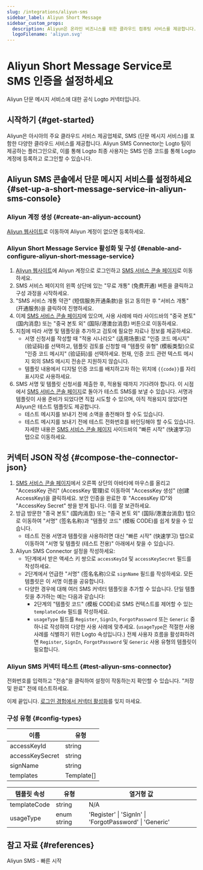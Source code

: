 ```yaml
---
slug: /integrations/aliyun-sms
sidebar_label: Aliyun Short Message
sidebar_custom_props:
  description: Aliyun은 온라인 비즈니스를 위한 클라우드 컴퓨팅 서비스를 제공합니다.
  logoFilename: 'aliyun.svg'
---
```



# Aliyun Short Message Service로 SMS 인증을 설정하세요

Aliyun 단문 메시지 서비스에 대한 공식 Logto 커넥터입니다.

<GuideTip />

## 시작하기 \{#get-started}

Aliyun은 아시아의 주요 클라우드 서비스 제공업체로, SMS (단문 메시지 서비스)를 포함한 다양한 클라우드 서비스를 제공합니다. Aliyun SMS Connector는 Logto 팀이 제공하는 플러그인으로, 이를 통해 Logto 최종 사용자는 SMS 인증 코드를 통해 Logto 계정에 등록하고 로그인할 수 있습니다.

## Aliyun SMS 콘솔에서 단문 메시지 서비스를 설정하세요 \{#set-up-a-short-message-service-in-aliyun-sms-console}

### Aliyun 계정 생성 \{#create-an-aliyun-account}

[Aliyun 웹사이트](https://cn.aliyun.com/)로 이동하여 Aliyun 계정이 없으면 등록하세요.

### Aliyun Short Message Service 활성화 및 구성 \{#enable-and-configure-aliyun-short-message-service}

1. [Aliyun 웹사이트](https://cn.aliyun.com/)에 Aliyun 계정으로 로그인하고 [SMS 서비스 콘솔 페이지](https://www.aliyun.com/product/sms)로 이동하세요.
2. SMS 서비스 페이지의 왼쪽 상단에 있는 "무료 개통" (免费开通) 버튼을 클릭하고 구성 과정을 시작하세요.
3. "SMS 서비스 개통 약관" (短信服务开通条款)을 읽고 동의한 후 "서비스 개통" (开通服务)을 클릭하여 진행하세요.
4. 이제 [SMS 서비스 콘솔 페이지](https://dysms.console.aliyun.com/overview)에 있으며, 사용 사례에 따라 사이드바의 "중국 본토" (国内消息) 또는 "중국 본토 외" (国际/港澳台消息) 버튼으로 이동하세요.
5. 지침에 따라 서명 및 템플릿을 추가하고 검토에 필요한 자료나 정보를 제공하세요.
   - 서명 신청서를 작성할 때 "적용 시나리오" (适用场景)로 "인증 코드 메시지" (验证码)를 선택하고, 템플릿 검토를 신청할 때 "템플릿 유형" (模板类型)으로 "인증 코드 메시지" (验证码)를 선택하세요. 현재, 인증 코드 관련 텍스트 메시지 외의 SMS 메시지 전송은 지원하지 않습니다.
   - 템플릿 내용에서 디지털 인증 코드를 배치하고자 하는 위치에 `{{code}}`를 자리 표시자로 사용하세요.
6. SMS 서명 및 템플릿 신청서를 제출한 후, 적용될 때까지 기다려야 합니다. 이 시점에서 [SMS 서비스 콘솔 페이지](https://dysms.console.aliyun.com/overview)로 돌아가 테스트 SMS를 보낼 수 있습니다. 서명과 템플릿이 사용 준비가 되었다면 직접 시도할 수 있으며, 아직 적용되지 않았다면 Aliyun은 테스트 템플릿도 제공합니다.
   - 테스트 메시지를 보내기 전에 소액을 충전해야 할 수도 있습니다.
   - 테스트 메시지를 보내기 전에 테스트 전화번호를 바인딩해야 할 수도 있습니다. 자세한 내용은 [SMS 서비스 콘솔 페이지](https://dysms.console.aliyun.com/overview) 사이드바의 "빠른 시작" (快速学习) 탭으로 이동하세요.

## 커넥터 JSON 작성 \{#compose-the-connector-json}

1. [SMS 서비스 콘솔 페이지](https://dysms.console.aliyun.com/overview)에서 오른쪽 상단의 아바타에 마우스를 올리고 "AccessKey 관리" (AccessKey 管理)로 이동하여 "AccessKey 생성" (创建 AccessKey)을 클릭하세요. 보안 인증을 완료한 후 "AccessKey ID"와 "AccessKey Secret" 쌍을 받게 됩니다. 이를 잘 보관하세요.
2. 방금 방문한 "중국 본토" (国内消息) 또는 "중국 본토 외" (国际/港澳台消息) 탭으로 이동하여 "서명" (签名名称)과 "템플릿 코드" (模板 CODE)를 쉽게 찾을 수 있습니다.
   - 테스트 전용 서명과 템플릿을 사용하려면 대신 "빠른 시작" (快速学习) 탭으로 이동하여 "서명 및 템플릿 (테스트 전용)" 아래에서 찾을 수 있습니다.
3. Aliyun SMS Connector 설정을 작성하세요:
   - 1단계에서 받은 액세스 키 쌍으로 `accessKeyId` 및 `accessKeySecret` 필드를 작성하세요.
   - 2단계에서 언급한 "서명" (签名名称)으로 `signName` 필드를 작성하세요. 모든 템플릿은 이 서명 이름을 공유합니다.
   - 다양한 경우에 대해 여러 SMS 커넥터 템플릿을 추가할 수 있습니다. 단일 템플릿을 추가하는 예는 다음과 같습니다:
     - 2단계의 "템플릿 코드" (模板 CODE)로 SMS 컨텍스트를 제어할 수 있는 `templateCode` 필드를 작성하세요.
     - `usageType` 필드를 `Register`, `SignIn`, `ForgotPassword` 또는 `Generic` 중 하나로 작성하여 다양한 사용 사례에 맞추세요. (`usageType`은 적절한 사용 사례를 식별하기 위한 Logto 속성입니다.) 전체 사용자 흐름을 활성화하려면 `Register`, `SignIn`, `ForgotPassword` 및 `Generic` 사용 유형의 템플릿이 필요합니다.

### Aliyun SMS 커넥터 테스트 \{#test-aliyun-sms-connector}

전화번호를 입력하고 "전송"을 클릭하여 설정이 작동하는지 확인할 수 있습니다. "저장 및 완료" 전에 테스트하세요.

이제 끝입니다. [로그인 경험에서 커넥터 활성화](/connectors/sms-connectors/#enable-phone-number-sign-up-or-sign-in)를 잊지 마세요.

### 구성 유형 \{#config-types}

| 이름            | 유형       |
| --------------- | ---------- |
| accessKeyId     | string     |
| accessKeySecret | string     |
| signName        | string     |
| templates       | Template[] |

| 템플릿 속성  | 유형        | 열거형 값                                               |
| ------------ | ----------- | ------------------------------------------------------- |
| templateCode | string      | N/A                                                     |
| usageType    | enum string | 'Register' \| 'SignIn' \| 'ForgotPassword' \| 'Generic' |

## 참고 자료 \{#references}

<Url href="https://dysms.console.aliyun.com/quickstart">Aliyun SMS - 빠른 시작</Url>

